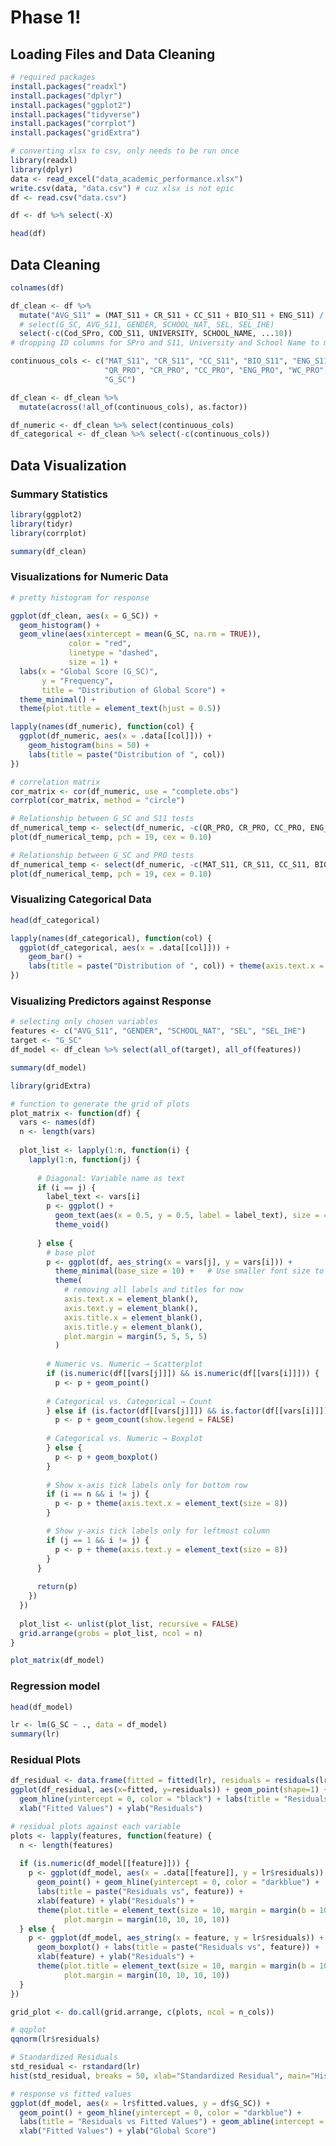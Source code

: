 # Phase 1!

## Loading Files and Data Cleaning

```r
# required packages
install.packages("readxl")
install.packages("dplyr")
install.packages("ggplot2")
install.packages("tidyverse")
install.packages("corrplot")
install.packages("gridExtra")
```

```r
# converting xlsx to csv, only needs to be run once
library(readxl)
library(dplyr)
data <- read_excel("data_academic_performance.xlsx")
write.csv(data, "data.csv") # cuz xlsx is not epic
df <- read.csv("data.csv")

df <- df %>% select(-X)
```

```r
head(df)
```

## Data Cleaning
```r
colnames(df)
```


```r
df_clean <- df %>% 
  mutate("AVG_S11" = (MAT_S11 + CR_S11 + CC_S11 + BIO_S11 + ENG_S11) / 5) %>%
  # select(G_SC, AVG_S11, GENDER, SCHOOL_NAT, SEL, SEL_IHE) 
  select(-c(Cod_SPro, COD_S11, UNIVERSITY, SCHOOL_NAME, ...10))
# dropping ID columns for SPro and S11, University and School Name to many unique values

continuous_cols <- c("MAT_S11", "CR_S11", "CC_S11", "BIO_S11", "ENG_S11", "G_SC", "AVG_S11",
                     "QR_PRO", "CR_PRO", "CC_PRO", "ENG_PRO", "WC_PRO", "FEP_PRO", "PERCENTILE",
                     "G_SC")

df_clean <- df_clean %>%
  mutate(across(!all_of(continuous_cols), as.factor))

df_numeric <- df_clean %>% select(continuous_cols)
df_categorical <- df_clean %>% select(-c(continuous_cols))
```

## Data Visualization

### Summary Statistics

```r
library(ggplot2)
library(tidyr)
library(corrplot)
```

```r
summary(df_clean)
```

### Visualizations for Numeric Data

```r
# pretty histogram for response

ggplot(df_clean, aes(x = G_SC)) + 
  geom_histogram() +
  geom_vline(aes(xintercept = mean(G_SC, na.rm = TRUE)), 
             color = "red", 
             linetype = "dashed", 
             size = 1) +
  labs(x = "Global Score (G_SC)",
       y = "Frequency",
       title = "Distribution of Global Score") +
  theme_minimal() +
  theme(plot.title = element_text(hjust = 0.5))
```



```r
lapply(names(df_numeric), function(col) {
  ggplot(df_numeric, aes(x = .data[[col]])) +
    geom_histogram(bins = 50) +
    labs(title = paste("Distribution of ", col))
})
```

```r
# correlation matrix
cor_matrix <- cor(df_numeric, use = "complete.obs")
corrplot(cor_matrix, method = "circle")
```

```r
# Relationship between G_SC and S11 tests
df_numerical_temp <- select(df_numeric, -c(QR_PRO, CR_PRO, CC_PRO, ENG_PRO, WC_PRO, FEP_PRO, PERCENTILE))
plot(df_numerical_temp, pch = 19, cex = 0.10)
```

```r
# Relationship between G_SC and PRO tests
df_numerical_temp <- select(df_numeric, -c(MAT_S11, CR_S11, CC_S11, BIO_S11, ENG_S11, AVG_S11, PERCENTILE))
plot(df_numerical_temp, pch = 19, cex = 0.10)
```

### Visualizing Categorical Data

```r
head(df_categorical)
```

```r
lapply(names(df_categorical), function(col) {
  ggplot(df_categorical, aes(x = .data[[col]])) +
    geom_bar() +
    labs(title = paste("Distribution of ", col)) + theme(axis.text.x = element_text(angle = 45, hjust = 1))
})
```


### Visualizing Predictors against Response
```r
# selecting only chosen variables
features <- c("AVG_S11", "GENDER", "SCHOOL_NAT", "SEL", "SEL_IHE")
target <- "G_SC"
df_model <- df_clean %>% select(all_of(target), all_of(features))
```

```r
summary(df_model)
```

```r
library(gridExtra)

# function to generate the grid of plots
plot_matrix <- function(df) {
  vars <- names(df)
  n <- length(vars)
  
  plot_list <- lapply(1:n, function(i) {
    lapply(1:n, function(j) {
      
      # Diagonal: Variable name as text
      if (i == j) {
        label_text <- vars[i]
        p <- ggplot() + 
          geom_text(aes(x = 0.5, y = 0.5, label = label_text), size = 4) + 
          theme_void()
        
      } else {
        # base plot
        p <- ggplot(df, aes_string(x = vars[j], y = vars[i])) +
          theme_minimal(base_size = 10) +   # Use smaller font size to fit plots
          theme(
            # removing all labels and titles for now
            axis.text.x = element_blank(),
            axis.text.y = element_blank(),  
            axis.title.x = element_blank(), 
            axis.title.y = element_blank(), 
            plot.margin = margin(5, 5, 5, 5)
          )
        
        # Numeric vs. Numeric → Scatterplot
        if (is.numeric(df[[vars[j]]]) && is.numeric(df[[vars[i]]])) {
          p <- p + geom_point()
          
        # Categorical vs. Categorical → Count
        } else if (is.factor(df[[vars[j]]]) && is.factor(df[[vars[i]]])) {
          p <- p + geom_count(show.legend = FALSE)
          
        # Categorical vs. Numeric → Boxplot
        } else {
          p <- p + geom_boxplot()
        }
          
        # Show x-axis tick labels only for bottom row
        if (i == n && i != j) {
          p <- p + theme(axis.text.x = element_text(size = 8))
        }

        # Show y-axis tick labels only for leftmost column
        if (j == 1 && i != j) {
          p <- p + theme(axis.text.y = element_text(size = 8))
        }
      }
      
      return(p)
    })
  })
  
  plot_list <- unlist(plot_list, recursive = FALSE)
  grid.arrange(grobs = plot_list, ncol = n)
}

plot_matrix(df_model)

```

### Regression model

```r
head(df_model)
```

```r
lr <- lm(G_SC ~ ., data = df_model)
summary(lr)
```

### Residual Plots

```r
df_residual <- data.frame(fitted = fitted(lr), residuals = residuals(lr))
ggplot(df_residual, aes(x=fitted, y=residuals)) + geom_point(shape=1) + 
  geom_hline(yintercept = 0, color = "black") + labs(title = "Residuals vs Fitted Values") +
  xlab("Fitted Values") + ylab("Residuals")
```

```r
# residual plots against each variable
plots <- lapply(features, function(feature) {
  n <- length(features)
  
  if (is.numeric(df_model[[feature]])) {
    p <- ggplot(df_model, aes(x = .data[[feature]], y = lr$residuals)) +
      geom_point() + geom_hline(yintercept = 0, color = "darkblue") +
      labs(title = paste("Residuals vs", feature)) + 
      xlab(feature) + ylab("Residuals") +
      theme(plot.title = element_text(size = 10, margin = margin(b = 10)),
            plot.margin = margin(10, 10, 10, 10))
  } else {
    p <- ggplot(df_model, aes_string(x = feature, y = lr$residuals)) +
      geom_boxplot() + labs(title = paste("Residuals vs", feature)) + 
      xlab(feature) + ylab("Residuals") +
      theme(plot.title = element_text(size = 10, margin = margin(b = 10)),
            plot.margin = margin(10, 10, 10, 10))
  }
})

grid_plot <- do.call(grid.arrange, c(plots, ncol = n_cols))

```

```r
# qqplot
qqnorm(lr$residuals)
```

```r
# Standardized Residuals
std_residual <- rstandard(lr)
hist(std_residual, breaks = 50, xlab="Standardized Residual", main="Histogram of Standardized Residuals")
```

```r
# response vs fitted values
ggplot(df_model, aes(x = lr$fitted.values, y = df$G_SC)) +
  geom_point() + geom_hline(yintercept = 0, color = "darkblue") +
  labs(title = "Residuals vs Fitted Values") + geom_abline(intercept = 0, slope = 1, color="blue") +
  xlab("Fitted Values") + ylab("Global Score")
```
